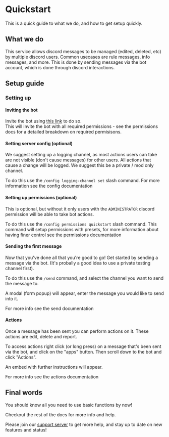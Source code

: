 
# Quickstart

This is a quick guide to what we do, and how to get setup quickly.

## What we do

This service allows discord messages to be managed (edited, deleted, etc) by multiple discord users.
Common usecases are rule messages, info messages, and more.
This is done by sending messages via the bot account, which is done through discord interactions.

## Setup guide

### Setting up

#### Inviting the bot

Invite the bot using [this link](/invite) to do so.  
This will invite the bot with all required permissions - see <Anchor to="/docs/permissions#bot-discord-permissions">the permissions docs </Anchor>for a detailed breakdown on required permisisons.

#### Setting server config (optional)

We suggest setting up a logging channel, as most actions users can take are not visible (don't cause messages) for other users.
All actions that cause a change will be logged. We suggest this be a private / mod only channel.

To do this use the `/config logging-channel set` slash command.
For more information see the <Anchor to="/docs/config#logging">config documentation</Anchor>

#### Setting up permissions (optional)

This is optional, but without it only users with the `ADMINISTRATOR` discord permission will be able to take bot actions.

To do this use the `/config permissions quickstart` slash command.
This command will setup permissions with presets, for more information about having finer control see the <Anchor to="/docs/permissions#bot-discord-permissions">permissions documentation</Anchor>

#### Sending the first message

Now that you've done all that you're good to go! Get started by sending a message via the bot. (It's probally a good idea to use a private testing channel first).

To do this use the `/send` command, and select the channel you want to send the message to.

A modal (form popup) will appear, enter the message you would like to send into it.

For more info see the <Anchor to="/docs/message-management#sending">send documentation</Anchor>

#### Actions

Once a message has been sent you can perform actions on it. These actions are edit, delete and report.

To access actions right click (or long press) on a message that's been sent via the bot, and click on the "apps" button. Then scroll down to the bot and click "Actions".

An embed with further instructions will appear.

For more info see the <Anchor to="/docs/message-management#message-actions">actions documentation</Anchor>

## Final words

You should know all you need to use basic functions by now!

Checkout the rest of the docs for more info and help.

Please join our [support server](https://discord.gg/xFZu29t) to get more help, and stay up to date on new features and status!
